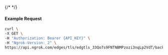 {/* <!-- Code generated for API Clients. DO NOT EDIT. --> */}

#### Example Request
```bash
curl \
-X GET \
-H "Authorization: Bearer {API_KEY}" \
-H "Ngrok-Version: 2" \
https://api.ngrok.com/edges/tls/edgtls_33Qo7s9FNTNBMPzozi3nqLp2VdT/backend
```